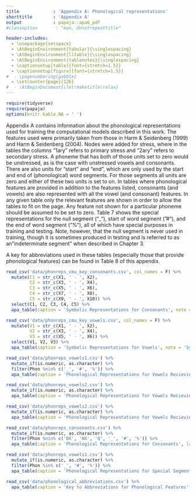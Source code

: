 ```yaml
---
title             : 'Appendix A: Phonological representations'
shorttitle        : 'Appendix A'
output            : papaja::apa6_pdf
#classoption       : "man, donotrepeattitle"

header-includes:
  - \usepackage{setspace}
  - \AtBeginEnvironment{tabular}{\singlespacing}
  - \AtBeginEnvironment{lltable}{\singlespacing}
  - \AtBeginEnvironment{tablenotes}{\singlespacing}
  - \captionsetup[table]{font={stretch=1.5}}
  - \captionsetup[figure]{font={stretch=1.5}}
#  - \pagenumbering{gobble}
  - \setcounter{page}{126}
#  - \AtBeginDocument{\let\maketitle\relax}
---
```



```r
require(tidyverse)
require(papaja)
options(knitr.kable.NA = ' ')
```

Appendix A contains information about the phonological representations used for training the computational models described in this work. The features used were primarily taken from those in Harm & Seidenberg (1999) and Harm & Seidenberg (2004). Nodes were added for stress, where in the tables the columns "1ary" refers to primary stress and "2ary" refers to secondary stress. A phoneme that has both of those units set to zero would be unstressed, as is the case with unstressed vowels and consonants. There are also units for "start" and "end", which are only used by the start and end of (phonological) word segments. For those segments all units are zero and either of these two units is set to on. In tables where phonological features are provided in addition to the features listed, consonants (and vowels) are also represented with all the vowel (and consonant) features. In any given table only the relevant features are shown in order to allow the tables to fit on the page. Any feature not shown for a particular phoneme should be assumed to be set to zero. Table 7 shows the special representations for the null segment ("_"), start of word segment ("#"), and the end of word segment ("%"), all of which have special purposes in training and testing. Note, however, that the null segment is never used in training, though it is sometimes produced in testing and is referred to as an "indeterminate segment" when described in Chapter 3.

A key for abbreviations used in these tables (especially those that provide phonological features) can be found in Table 8 of this appendix.

\newpage

```r
read_csv('data/phonreps_cmu_key_consonants.csv', col_names = F) %>% 
  mutate(C1 = str_c(X1, ' - ', X2),
         C2 = str_c(X3, ' - ', X4),
         C3 = str_c(X5, ' - ', X6),
         C4 = str_c(X7, ' - ', X8),
         C5 = str_c(X9, ' - ', X10)) %>% 
  select(C1, C2, C3, C4, C5) %>% 
  apa_table(caption = 'Symbolic Representations for Consonants', note = 'Symbolic depiction for consonants appear with an example provided for that consonant after the dash. All phonemes appear as the onset of the example provided (i.e., the first phoneme) unless marked with an asterisk (*). For examples marked with *, the phoneme appears as the coda in with word given.', small = TRUE, longtable = TRUE, col.names = c('Phone - word', '', '', '', ''))


```
\newpage
```r

read_csv('data/phonreps_cmu_key_vowels.csv', col_names = F) %>% 
  mutate(V1 = str_c(X1, ' - ', X2),
         V2 = str_c(X3, ' - ', X4),
         V3 = str_c(X5, ' - ', X6)) %>% 
  select(V1, V2, V3) %>% 
  apa_table(caption = 'Symbolic Representations for Vowels', note = 'Symbolic depiction for vowels appear with an example provided for the vowel after the dash. When indicating stress, 0 indicates no stress, 1 indicates primary stress, and 2 indicates secondary stress. See discussion in Chapter 3 for the nominal distinction between non-stress and secondary stress in some prosodic contexts. All example words provided have the vowel shown in their first syllable, unless marked with "*", in which case the vowel appears in the second syllable of the word provided as an example.', small = TRUE, longtable = TRUE, col.names = c('Unstressed', 'Primary stress', 'Secondary stress'))


```

```r
read_csv('data/phonreps_vowels1.csv') %>% 
  mutate_if(is.numeric, as.character) %>% 
  filter(Phon %nin% c('_', '#', '%')) %>% 
  apa_table(caption = 'Phonological Representations for Vowels Recieving No Stress', note = 'See Table 8 in this appendix for a key to abbreviations.', landscape = TRUE, small = TRUE)
```

```r
read_csv('data/phonreps_vowels2.csv') %>% 
  mutate_if(is.numeric, as.character) %>% 
  apa_table(caption = 'Phonological Representations for Vowels Recieving Primary Stress', note = 'See Table 8 in this appendix for a key to abbreviations.', landscape = TRUE, small = TRUE, longtable = TRUE)
```

```r
read_csv('data/phonreps_vowels2.csv') %>% 
  mutate_if(is.numeric, as.character) %>% 
  apa_table(caption = 'Phonological Representations for Vowels Recieving Secondary Stress', note = 'See Table 8 in this appendix for a key to abbreviations.', landscape = TRUE, small = TRUE, longtable = TRUE)
```


```r
read_csv('data/phonreps_consonants.csv') %>% 
  mutate_if(is.numeric, as.character) %>% 
  filter(Phon %nin% c('DX', 'NX', 'Q', '_', '#', '%')) %>% 
  apa_table(caption = 'Phonological Representations for Consonants', landscape = TRUE, small = TRUE, placement = 'H')
```

```r
read_csv('data/phonreps_vowels1.csv') %>% 
  mutate_if(is.numeric, as.character) %>% 
  filter(Phon %in% c('_', '#', '%')) %>% 
  apa_table(caption = 'Phonological Representations for Special Segments', note = 'The features "start" and "end" are used only for identifying the special segments "#" (start of word) and "%" (end of word) respectively. Note that the null "_" segment has all units set to off, but is never used in training except for the feedforward models reported. See Table 8 in this appendix for a key to abbreviations.', landscape = TRUE, small = TRUE, longtable = TRUE)
```

```r
read_csv('data/phonological_abbreviations.csv') %>% 
  apa_table(caption = 'Key to Abbreviations for Phonological Features', note = 'These abbreviations are useful for interpreting the abbreviated phonological features provided in this appendix.', col.names = c('Abbrv.', 'Full'))

```
